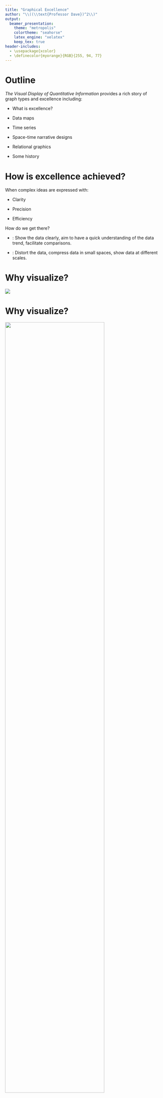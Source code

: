 ```yaml
---
title: "Graphical Excellence"
author: "\\((\\text{Professor Dave})^2\\)"
output:
  beamer_presentation:
    theme: "metropolis"
    colortheme: "seahorse"
    latex_engine: "xelatex"
    keep_tex: true
header-includes:
  - \usepackage{xcolor}
  - \definecolor{myorange}{RGB}{255, 94, 77} 
---
```


# Outline

*The Visual Display of Quantitative Information* provides a rich story of graph types and excellence including:

-   What is excellence?

-   Data maps

-   Time series

-   Space-time narrative designs

-   Relational graphics

-   Some history

# How is excellence achieved?

When complex ideas are expressed with:

-   Clarity

-   Precision

-   Efficiency

\vspace{4mm}
\pause
How do we get there?

- \textcolor{orange}{Do}: Show the data clearly, aim to have a quick understanding of the data trend, facilitate comparisons.

- \textcolor{orange}{Don't}: Distort the data, compress data in small spaces, show data at different scales.


# Why visualize? \textcolor{orange}{Anscombe's Quartet}

![](excellence_figs/fig_1.png)

# Why visualize? \textcolor{orange}{Anscombe's Quartet}


![](excellence_figs/fig_2.png){width=80%}





Simple statistics fail to exhibit the data trend!  Remember to always visualize!

# Why visualize? \textcolor{orange}{Anomaly detection}

![](excellence_figs/fig_3.png){width=80%}

Showing the data clearly reveals anomalies.

# Data maps
\begin{minipage}{0.3\textwidth}
\centering
\includegraphics[width=\textwidth]{excellence_figs/fig_5.png}
\end{minipage}
\hfill
\begin{minipage}{0.6\textwidth}
\centering
\includegraphics[width=\textwidth]{excellence_figs/fig_4.png}
\end{minipage}

Each map conveys a large amount of information in a small space.

They invite us to search for patterns and to explain their nature.

# Data maps

\begin{minipage}{0.3\textwidth}
\centering
\includegraphics[width=\textwidth]{excellence_figs/fig_7.png}
\end{minipage}
\hfill
\begin{minipage}{0.6\textwidth}
\centering
\includegraphics[width=\textwidth]{excellence_figs/fig_6.png}
\end{minipage}

High death rates in the Northeast region and Great Lakes.

Low death rates across central and south bands.

# Data maps

\begin{minipage}{0.3\textwidth}
\centering
\includegraphics[width=\textwidth]{excellence_figs/fig_9.png}
\end{minipage}
\hfill
\begin{minipage}{0.6\textwidth}
\centering
\includegraphics[width=\textwidth]{excellence_figs/fig_10.png}
\end{minipage}

We are now looking at \textcolor{orange}{white males} ...

Observations?

Explanations?

# Data maps

![](excellence_figs/fig_10.png)

High death rates in the Louisiana area. \textcolor{orange}{Asbestos exposure}

# Data maps

\textcolor{orange}{Shortcomings}:

- The population of each county is not considered (only area).

- Changes across counties are abrupt (not smooth).

- How reliable is the data? (the diagnosis may be biased).

# Modern data maps


\begin{minipage}{0.45\textwidth}
\centering
\includegraphics[width=\textwidth]{excellence_figs/fig_12.png}
\end{minipage}
\hfill
\begin{minipage}{0.5\textwidth}
\begin{itemize} \footnotesize
\item Computerized cartography of the universe
\item Distribution of 1.3 million galaxies in the Northern Galactic hemisphere.
\item The darker the gray tone, the more galaxies in that region.
\end{itemize}
\end{minipage}



# Time series

![](excellence_figs/fig_13.png)

- This is the most frequent type of graph design.

- The x-axis contains time in one of many possible units (seconds, minutes, hours, days, months, years, etc.).




# Time series

![](excellence_figs/fig_14.png)

- Radio emissions from Jupiter captured by Voyager 2 (1979)

- x-axis is both time and distance from Jupiter

- Top three panels are different radio bands

- Bottom panel is orientation of spacecraft

# Time series

\textcolor{orange}{New York City} weather summary (1980)

![](excellence_figs/fig_15.png){width=95%}

How much can you learn from the graph?

The graph tells a story!

# Time series

Graphical train schedule for Paris to Lyon (1880s).

![](excellence_figs/fig_16.png){width=90%}
\textcolor{orange}{y-axis}: Arrivals/departures, top: Paris, bottom: Lyon.

\textcolor{orange}{x-axis}: time!  Slope of line corresponds to the speed of the train.

# Time series

\centering
\includegraphics[width=0.4\textwidth]{excellence_figs/fig_17.png}

<!-- ![](excellence_figs/fig_17.png){width=40%} -->
Extremely fast train came in 1981.

# Time series

\centering
\begin{minipage}{0.55\textwidth}
\centering
\includegraphics[width=\textwidth]{excellence_figs/fig_19.png}
\end{minipage}
\hfill
\begin{minipage}{0.55\textwidth}
\centering
\includegraphics[width=\textwidth]{excellence_figs/fig_18.png}
\end{minipage}


Time series can focus on the graphical evolution of body parts.

# Time series

\begin{center}
\includegraphics[width=0.55\textwidth]{excellence_figs/fig_20.png}
\end{center}

\footnotesize
Causal information is encoded here ... how?

Outgoing mail (millions) by incumbent representatives.

Representatives use the privilege of free mail to send many letters
during re-election campaigns.


# Space-time narrative designs

\begin{minipage}{1\textwidth}
\centering
\includegraphics[width=\textwidth]{excellence_figs/fig_21.png}
\end{minipage}
\hfill
\begin{minipage}{1\textwidth}
\footnotesize
\vspace{3mm}
\begin{itemize}
  \item Time-series graphs can be enhanced by adding spatial dimensions.
  \item This adds multivariate complexity that should be easy to visualize and interpret.
  \item Example: Life-cycle of the Japanese beetle.
\end{itemize}
\end{minipage}

# Space-time narrative designs

\begin{minipage}{1\textwidth}
\centering
\includegraphics[width=\textwidth]{excellence_figs/fig_22.png}
\end{minipage}
\hfill
\begin{minipage}{1\textwidth}
\footnotesize
\vspace{3mm}
\begin{itemize}
  \item An all-time favorite graph shows the fate of Napoleon's army in Russia (1812-1813).
  \item See the reference book for an explanation.
\end{itemize}
\end{minipage}

# Space-time narrative designs

\begin{minipage}{1\textwidth}
\centering
\includegraphics[width=\textwidth]{excellence_figs/fig_23.png}
\end{minipage}
\hfill
\begin{minipage}{1\textwidth}
\footnotesize
\vspace{3mm}
One more example is the levels of air pollutants in southern California during the day.
\end{minipage}

# Slide 27

\begin{minipage}{0.45\textwidth}
\centering
\includegraphics[width=\textwidth]{excellence_figs/fig_24.png}
\end{minipage}
\hfill
\begin{minipage}{0.5\textwidth}
\footnotesize
\begin{itemize}
  \item Relational Graphics
  \item It is similar to previous graphs, but the dimensions can differ from spatial coordinates.
  \item The word "relational" refers to the dependence of two variables (any variables).
  \item Example: Each circle refers to a country.
  \item The size of the circle correlates with the area of the country.
  \begin{itemize}
    \item The line on the left is the population in millions.
    \item The line on the right is the taxes collected in millions of pounds.
  \end{itemize}
  \item What is important is the sign of the slope for every connecting line.
\end{itemize}
\end{minipage}

# Slide 28

\begin{minipage}{0.45\textwidth}
\centering
\includegraphics[width=\textwidth]{excellence_figs/fig_25.png}
\end{minipage}
\hfill
\begin{minipage}{0.5\textwidth}
\footnotesize
\begin{itemize}
  \item Relational Graphics
  \item Relational graphs are the greatest of graphical designs.
  \item They help look for causal information.
  \item Example: The relationship of lung cancer and smoking.
\end{itemize}
\end{minipage}

# Slide 29

\begin{minipage}{0.45\textwidth}
\centering
\includegraphics[width=\textwidth]{excellence_figs/fig_26.png}
\end{minipage}
\hfill
\begin{minipage}{0.5\textwidth}
\footnotesize
\begin{itemize}
  \item Relational Graphics
  \item Relational graphs are the greatest of graphical designs.
  \item They help look for causal information.
  \item Is there a connection between inflation and unemployment?
  \item Apparently NOT!
\end{itemize}
\end{minipage}

# Slide 30

\begin{minipage}{0.45\textwidth}
\centering
\includegraphics[width=\textwidth]{excellence_figs/fig_27.png}
\end{minipage}
\hfill
\begin{minipage}{0.5\textwidth}
\footnotesize
\begin{itemize}
  \item Relational Graphics
  \item Graphs can be very informative.
  \item Data points can convey a lot of information.
  \item Rage (x-axis) vs Fear (y-axis).
\end{itemize}
\end{minipage}

# Slide 31

\footnotesize
Most of the material comes from Chapter 1 of *The Visual Display of Quantitative Information* by Edward R. Tufte, 2nd Edition, Graphics Press, 2007.

\begin{itemize}
  \item Graphical Excellence
  \item Data Maps
  \item Time Series
  \item Space-Time Narrative Designs
  \item Relational Graphics
  \item History
  \item Visual Displays
  \item Graphical Excellence
\end{itemize}

# Slide 32

\footnotesize
History

First, data maps were created thousands of years ago.

A significant map of the eleventh century was found in China.

In the sixteenth century, maps began to show similarities to modern maps.

\begin{itemize}
  \item 5,000 years back: Geographic maps in clay tablets
  \item 11th century: Detailed map in China
  \item 16th century: Maps look similar to modern graphs in Europe
  \item 1750-1800: Graphics, time series, scatter plots, multivariate displays by William Playfair
  \item 1686 Edmond Halley: Map of trade winds and monsoons on a world map.
\end{itemize}

# Slide 33

\begin{minipage}{0.45\textwidth}
\centering
\includegraphics[width=\textwidth]{excellence_figs/fig_28.png}
\end{minipage}
\hfill
\begin{minipage}{0.5\textwidth}
\footnotesize
History

Edmond Halley's 1686 chart.
\end{minipage}

# Slide 34

\begin{minipage}{0.45\textwidth}
\centering
\includegraphics[width=\textwidth]{excellence_figs/fig_29.png}
\end{minipage}
\hfill
\begin{minipage}{0.5\textwidth}
\footnotesize
History

1854

Location of Cholera deaths in Central London by Dr. John Snow.

\begin{itemize}
  \item Pump in Broad Street at the center of the outbreak.
  \item The handle of the pump was removed, and the disease did not spread any more.
\end{itemize}
\end{minipage}

# Slide 35

\begin{minipage}{0.45\textwidth}
\centering
\includegraphics[width=\textwidth]{excellence_figs/fig_31.png}
\end{minipage}
\hfill
\begin{minipage}{0.45\textwidth}
\centering
\includegraphics[width=\textwidth]{excellence_figs/fig_30.png}
\end{minipage}
\hfill
\begin{minipage}{0.45\textwidth}
\footnotesize
History

Great inventors of modern graphical design.

\begin{itemize}
  \item Johan Heinrich Lambert: Swiss-German scientist and mathematician (1728-1777)
  \item Pioneered the idea of map projections.
\end{itemize}
\end{minipage}

# Slide 36

\begin{minipage}{0.45\textwidth}
\centering
\includegraphics[width=\textwidth]{excellence_figs/fig_33.png}
\end{minipage}
\hfill
\begin{minipage}{0.45\textwidth}
\centering
\includegraphics[width=\textwidth]{excellence_figs/fig_32.png}
\end{minipage}
\hfill
\begin{minipage}{0.45\textwidth}
\footnotesize
History

Great inventors of modern graphical design.

\begin{itemize}
  \item William Playfair: Scottish political economist (1759-1823)
  \item Published the first time series economic data and created many types of charts, including the bar chart.
  \item Diverse professional background including work as a millwright, engineer, draftsman, accountant, inventor, and more.
\end{itemize}
\end{minipage}

# Slide 37

\begin{minipage}{0.45\textwidth}
\centering
\includegraphics[width=\textwidth]{excellence_figs/fig_34.png}
\end{minipage}
\hfill
\begin{minipage}{0.5\textwidth}
\footnotesize
History

William Playfair showed in this graph prices, wages, and reigns of the British monarchy.

The novelty lies in combining all that information in one graph.
\end{minipage}

# Slide 38

\begin{minipage}{0.45\textwidth}
\centering
\includegraphics[width=\textwidth]{excellence_figs/fig_35.png}
\end{minipage}
\hfill
\begin{minipage}{0.5\textwidth}
\footnotesize
Summary - Conclusions

\begin{itemize}
  \item Good graphs succinctly convey substantial information.
  \item Coming up with a good design is challenging.
  \item Ideas must be conveyed with clarity, precision, and efficiency.
\end{itemize}
\end{minipage}
